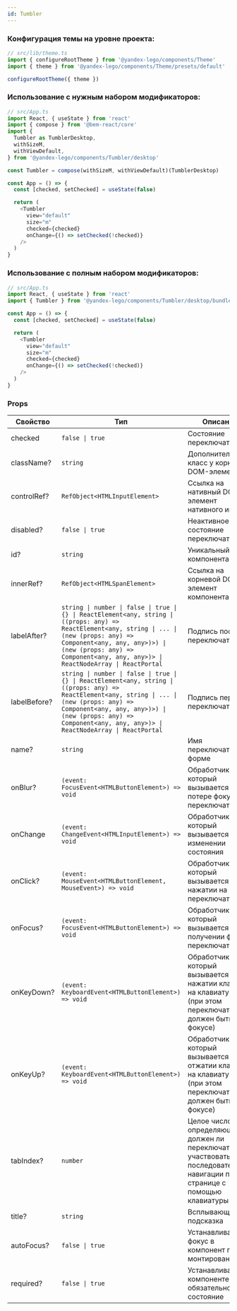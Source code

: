 ```yaml
---
id: Tumbler
---
```


### Конфигурация темы на уровне проекта:

```ts
// src/lib/theme.ts
import { configureRootTheme } from '@yandex-lego/components/Theme'
import { theme } from '@yandex-lego/components/Theme/presets/default'

configureRootTheme({ theme })
```

### Использование с нужным набором модификаторов:

```ts
// src/App.ts
import React, { useState } from 'react'
import { compose } from '@bem-react/core'
import {
  Tumbler as TumblerDesktop,
  withSizeM,
  withViewDefault,
} from '@yandex-lego/components/Tumbler/desktop'

const Tumbler = compose(withSizeM, withViewDefault)(TumblerDesktop)

const App = () => {
  const [checked, setChecked] = useState(false)

  return (
    <Tumbler
      view="default"
      size="m"
      checked={checked}
      onChange={() => setChecked(!checked)}
    />
  )
}
```

### Использование с полным набором модификаторов:

```ts
// src/App.ts
import React, { useState } from 'react'
import { Tumbler } from '@yandex-lego/components/Tumbler/desktop/bundle'

const App = () => {
  const [checked, setChecked] = useState(false)

  return (
    <Tumbler
      view="default"
      size="m"
      checked={checked}
      onChange={() => setChecked(!checked)}
    />
  )
}
```

### Props

<!-- props:start -->
| Свойство     | Тип                                                                                                                                                                                                                                                               | Описание                                                                                                                          |
| ------------ | ----------------------------------------------------------------------------------------------------------------------------------------------------------------------------------------------------------------------------------------------------------------- | --------------------------------------------------------------------------------------------------------------------------------- |
| checked      | `false \| true`                                                                                                                                                                                                                                                   | Состояние переключателя                                                                                                           |
| className?   | `string`                                                                                                                                                                                                                                                          | Дополнительный класс у корневого DOM-элемента                                                                                     |
| controlRef?  | `RefObject<HTMLInputElement>`                                                                                                                                                                                                                                     | Ссылка на нативный DOM-элемент нативного инпута                                                                                   |
| disabled?    | `false \| true`                                                                                                                                                                                                                                                   | Неактивное состояние переключателя                                                                                                |
| id?          | `string`                                                                                                                                                                                                                                                          | Уникальный id компонента                                                                                                          |
| innerRef?    | `RefObject<HTMLSpanElement>`                                                                                                                                                                                                                                      | Ссылка на корневой DOM-элемент компонента                                                                                         |
| labelAfter?  | `string \| number \| false \| true \| {} \| ReactElement<any, string \| ((props: any) => ReactElement<any, string \| ... \| (new (props: any) => Component<any, any, any>)>) \| (new (props: any) => Component<any, any, any>)> \| ReactNodeArray \| ReactPortal` | Подпись после переключателя                                                                                                       |
| labelBefore? | `string \| number \| false \| true \| {} \| ReactElement<any, string \| ((props: any) => ReactElement<any, string \| ... \| (new (props: any) => Component<any, any, any>)>) \| (new (props: any) => Component<any, any, any>)> \| ReactNodeArray \| ReactPortal` | Подпись перед переключателем                                                                                                      |
| name?        | `string`                                                                                                                                                                                                                                                          | Имя переключателя в форме                                                                                                         |
| onBlur?      | `(event: FocusEvent<HTMLButtonElement>) => void`                                                                                                                                                                                                                  | Обработчик, который вызывается при потере фокуса переключателем                                                                   |
| onChange     | `(event: ChangeEvent<HTMLInputElement>) => void`                                                                                                                                                                                                                  | Обработчик, который вызывается при изменении состояния                                                                            |
| onClick?     | `(event: MouseEvent<HTMLButtonElement, MouseEvent>) => void`                                                                                                                                                                                                      | Обработчик, который вызывается при нажатии на переключатель                                                                       |
| onFocus?     | `(event: FocusEvent<HTMLButtonElement>) => void`                                                                                                                                                                                                                  | Обработчик, который вызывается при получении фокуса переключателем                                                                |
| onKeyDown?   | `(event: KeyboardEvent<HTMLButtonElement>) => void`                                                                                                                                                                                                               | Обработчик, который вызывается при нажатии клавиши на клавиатуре (при этом переключатель должен быть в фокусе)                    |
| onKeyUp?     | `(event: KeyboardEvent<HTMLButtonElement>) => void`                                                                                                                                                                                                               | Обработчик, который вызывается при отжатии клавиши на клавиатуре (при этом переключатель должен быть в фокусе)                    |
| tabIndex?    | `number`                                                                                                                                                                                                                                                          | Целое число, определяющее, должен ли переключатель участвовать в последовательной навигации по всей странице с помощью клавиатуры |
| title?       | `string`                                                                                                                                                                                                                                                          | Всплывающая подсказка                                                                                                             |
| autoFocus?   | `false \| true`                                                                                                                                                                                                                                                   | Устанавливает фокус в компонент при монтировании                                                                                  |
| required?    | `false \| true`                                                                                                                                                                                                                                                   | Устанавливает в компоненте обязательное состояние                                                                                 |
<!-- props:end -->

